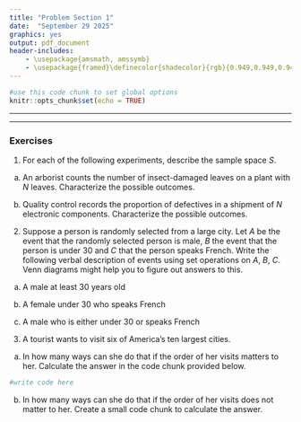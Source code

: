 ```yaml
---
title: "Problem Section 1"
date:  "September 29 2025"
graphics: yes
output: pdf_document
header-includes:
    - \usepackage{amsmath, amssymb}
    - \usepackage{framed}\definecolor{shadecolor}{rgb}{0.949,0.949,0.949}
---
```


```r
#use this code chunk to set global options
knitr::opts_chunk$set(echo = TRUE)
```

* * * 

\begin{shaded}

\textbf{Learning Outcomes}

The problems are designed to build conceptual understanding and problem-solving skills. The emphasis is on learning to find, evaluate and build confidence.
The specific tasks include: 

   - Describe events of interest using set notation.
     
   - Enumerate and count permutations and combinations
  
   - Back up and support work with relevant explanations


\end{shaded}


* * *

### Exercises 

1. For each of the following experiments, describe the sample space $S$.

a. An arborist counts the number of insect-damaged leaves on a plant with $N$ leaves. Characterize the possible outcomes.
	 
b. Quality control records the proportion of defectives in a shipment of $N$ electronic components. Characterize the possible outcomes.
	

2. Suppose a person is randomly selected from a large city. Let $A$ be the event that the randomly selected person is male, $B$ the event that the person is under 30 and $C$ that the person speaks French. Write the following verbal description of events using set operations on $A$, $B$, $C$. Venn diagrams might help you to figure out answers to this.  

a. A male at least 30 years old
	
b. A female under 30 who speaks French
	
c. A male who is either under 30 or speaks French


3. A tourist wants to visit six of America's ten largest cities. 

a. In how many ways can she do that if the order of her visits matters to her. Calculate the answer in the code chunk provided below. 

```r
#write code here

```

b. In how many ways can she do that if the order of her visits does not matter to her. Create a small code chunk to calculate the answer. 

